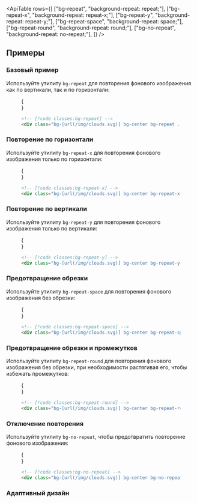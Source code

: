

<ApiTable
  rows={[
    ["bg-repeat", "background-repeat: repeat;"],
    ["bg-repeat-x", "background-repeat: repeat-x;"],
    ["bg-repeat-y", "background-repeat: repeat-y;"],
    ["bg-repeat-space", "background-repeat: space;"],
    ["bg-repeat-round", "background-repeat: round;"],
    ["bg-no-repeat", "background-repeat: no-repeat;"],
  ]}
/>

## Примеры

### Базовый пример

Используйте утилиту `bg-repeat` для повторения фонового изображения как по вертикали, так и по горизонтали:

<Figure>

<Example padding={false}>
  {<div className="h-64 bg-[url('/background-pattern.svg')] bg-center bg-repeat"></div>}
</Example>

```html
<!-- [!code classes:bg-repeat] -->
<div class="bg-[url(/img/clouds.svg)] bg-center bg-repeat ..."></div>
```

</Figure>

### Повторение по горизонтали

Используйте утилиту `bg-repeat-x` для повторения фонового изображения только по горизонтали:

<Figure>

<Example padding={false}>
  {<div className="h-64 bg-[url('/background-pattern.svg')] bg-center bg-repeat-x"></div>}
</Example>

```html
<!-- [!code classes:bg-repeat-x] -->
<div class="bg-[url(/img/clouds.svg)] bg-center bg-repeat-x ..."></div>
```

</Figure>

### Повторение по вертикали

Используйте утилиту `bg-repeat-y` для повторения фонового изображения только по вертикали:

<Figure>

<Example padding={false}>
  {<div className="h-64 bg-[url('/background-pattern.svg')] bg-center bg-repeat-y"></div>}
</Example>

```html
<!-- [!code classes:bg-repeat-y] -->
<div class="bg-[url(/img/clouds.svg)] bg-center bg-repeat-y ..."></div>
```

</Figure>

### Предотвращение обрезки

Используйте утилиту `bg-repeat-space` для повторения фонового изображения без обрезки:

<Figure>

<Example padding={false} resizable>
  {<div className="h-64 bg-[url('/background-pattern.svg')] bg-center bg-repeat-space"></div>}
</Example>

```html
<!-- [!code classes:bg-repeat-space] -->
<div class="bg-[url(/img/clouds.svg)] bg-center bg-repeat-space ..."></div>
```

</Figure>

### Предотвращение обрезки и промежутков

Используйте утилиту `bg-repeat-round` для повторения фонового изображения без обрезки, при необходимости растягивая его, чтобы избежать промежутков:

<Figure>

<Example padding={false} resizable>
  {<div className="h-64 bg-[url('/background-pattern.svg')] bg-center bg-repeat-round"></div>}
</Example>

```html
<!-- [!code classes:bg-repeat-round] -->
<div class="bg-[url(/img/clouds.svg)] bg-center bg-repeat-round ..."></div>
```

</Figure>

### Отключение повторения

Используйте утилиту `bg-no-repeat`, чтобы предотвратить повторение фонового изображения:

<Figure>

<Example padding={false}>
  {<div className="h-64 bg-[url('/background-pattern.svg')] bg-center bg-no-repeat"></div>}
</Example>

```html
<!-- [!code classes:bg-no-repeat] -->
<div class="bg-[url(/img/clouds.svg)] bg-center bg-no-repeat ..."></div>
```

</Figure>

### Адаптивный дизайн

<ResponsiveDesign property="background-repeat" defaultClass="bg-repeat" featuredClass="bg-repeat-x" />
